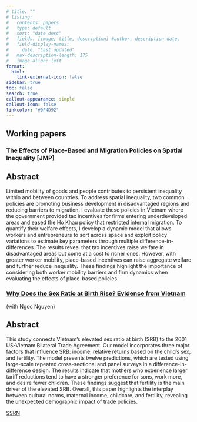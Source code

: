 ```yaml
---
# title: ""
# listing:
#   contents: papers
#   type: default
#   sort: "date desc"
#   fields: [image, title, description] #author, description date, 
#   field-display-names:
#     date: "Last updated"
#   max-description-length: 175
#   image-align: left
format:
  html:
    link-external-icon: false
sidebar: true
toc: false 
search: true
callout-appearance: simple
callout-icon: false
linkcolor: "#0F4D92"
---
```


## Working papers

### The Effects of Place-Based and Migration Policies on Spatial Inequality \[JMP\]

::: {.callout-caution collapse="true"}
## Abstract

Limited mobility of goods and people contributes to persistent inequality within and between countries. To address spatial inequality, two common policies are promoting business development in disadvantaged regions and reducing barriers to migration. I evaluate these policies in Vietnam where the government provided tax incentives for firms entering underdeveloped areas and eased the Ho Khau policy that restricted internal migration. To quantify their welfare effects, I develop a dynamic model that allows workers and entrepreneurs to sort across space and exploit policy variations to estimate key parameters through multiple difference-in-differences. The results reveal that tax incentives raise welfare in disadvantaged areas but come at a cost to richer ones. However, with greater worker mobility, place-based incentives can raise aggregate welfare and further reduce inequality. These findings highlight the importance of considering both worker mobility barriers and firm dynamics when evaluating the effects of place-based policies.

<!-- [Download Full Paper (PDF)](www.example.com/link-to-pdf) -->

<!-- #### Press Coverage -->

<!-- 1. [Title of Press Coverage 1](link-to-press-coverage-1) -->

<!-- 2. [Title of Press Coverage 2](link-to-press-coverage-2) -->

<!-- 3. [Title of Press Coverage 3](link-to-press-coverage-3) -->
:::

### [Why Does the Sex Ratio at Birth Rise? Evidence from Vietnam](https://papers.ssrn.com/sol3/papers.cfm?abstract_id=4582123)

(with Ngoc Nguyen)

::: {.callout-caution collapse="true"}
## Abstract

This study connects Vietnam's elevated sex ratio at birth (SRB) to the 2001 US-Vietnam Bilateral Trade Agreement. Our model incorporates three major factors that influence SRB: income, relative returns based on the child's sex, and fertility. The model presents twelve predictions, which are tested using large-scale repeated cross-sectional and panel surveys in a difference-in-difference design. The results indicate that mothers who experience larger tariff reductions tend to have a stronger preference for sons, work more, and desire fewer children. These findings suggest that fertility is the main driver of the elevated SRB. Overall, this paper highlights the interplay between cultural norms, maternal income, childcare, and fertility, revealing the unexpected demographic impact of trade policies.


[SSRN](https://papers.ssrn.com/sol3/papers.cfm?abstract_id=4582123)

:::


